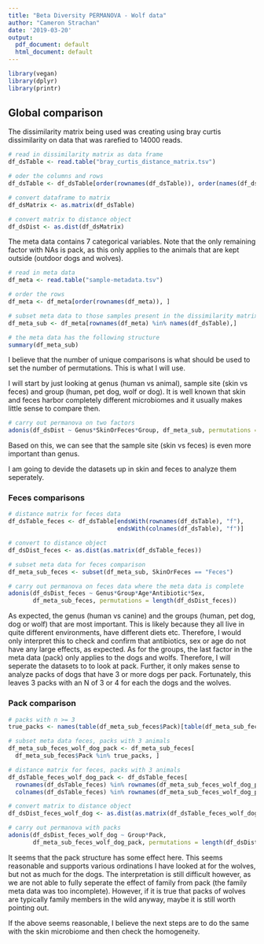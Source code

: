 ```yaml
---
title: "Beta Diversity PERMANOVA - Wolf data"
author: "Cameron Strachan"
date: '2019-03-20'
output:
  pdf_document: default
  html_document: default
---
```


```r
library(vegan)
library(dplyr)
library(printr)
```

## Global comparison

The dissimilarity matrix being used was creating using bray curtis dissimilarity on data that was rarefied to 14000 reads.

```r
# read in dissimilarity matrix as data frame
df_dsTable <- read.table("bray_curtis_distance_matrix.tsv")

# oder the columns and rows
df_dsTable <- df_dsTable[order(rownames(df_dsTable)), order(names(df_dsTable))]

# convert dataframe to matrix
df_dsMatrix <- as.matrix(df_dsTable)

# convert matrix to distance object
df_dsDist <- as.dist(df_dsMatrix)
```

The meta data contains 7 categorical variables. Note that the only remaining factor with NAs is pack, as this only applies to the animals that are kept outside (outdoor dogs and wolves).  

```r
# read in meta data
df_meta <- read.table("sample-metadata.tsv")

# order the rows
df_meta <- df_meta[order(rownames(df_meta)), ]

# subset meta data to those samples present in the dissimilarity matrix
df_meta_sub <- df_meta[rownames(df_meta) %in% names(df_dsTable),]

# the meta data has the following structure
summary(df_meta_sub)
```

\newpage

I believe that the number of unique comparisons is what should be used to set the number of permutations. This is what I will use.  
  
I will start by just looking at genus (human vs animal), sample site (skin vs feces) and group (human, pet dog, wolf or dog). It is well known that skin and feces harbor completely different microbiomes and it usually makes little sense to compare then.

```r
# carry out permanova on two factors
adonis(df_dsDist ~ Genus*SkinOrFeces*Group, df_meta_sub, permutations = length(df_dsDist))
```

Based on this, we can see that the sample site (skin vs feces) is even more important than genus.
  
I am going to devide the datasets up in skin and feces to analyze them seperately.

\newpage

### Feces comparisons

```r
# distance matrix for feces data
df_dsTable_feces <- df_dsTable[endsWith(rownames(df_dsTable), "f"), 
                               endsWith(colnames(df_dsTable), "f")]

# convert to distance object
df_dsDist_feces <- as.dist(as.matrix(df_dsTable_feces))

# subset meta data for feces comparison
df_meta_sub_feces <- subset(df_meta_sub, SkinOrFeces == "Feces")
```


```r
# carry out permanova on feces data where the meta data is complete
adonis(df_dsDist_feces ~ Genus*Group*Age*Antibiotic*Sex, 
       df_meta_sub_feces, permutations = length(df_dsDist_feces))
```

As expected, the genus (human vs canine) and the groups (human, pet dog, dog or wolf) that are most important. This is likely because they all live in quite different environments, have different diets etc. Therefore, I would only interpret this to check and confirm that antibiotics, sex or age do not have any large effects, as expected. As for the groups, the last factor in the meta data (pack) only applies to the dogs and wolfs. Therefore, I will seperate the datasets to to look at pack. Further, it only makes sense to analyze packs of dogs that have 3 or more dogs per pack. Fortunately, this leaves 3 packs with an N of 3 or 4 for each the dogs and the wolves.

\newpage

### Pack comparison

```r
# packs with n >= 3 
true_packs <- names(table(df_meta_sub_feces$Pack)[table(df_meta_sub_feces$Pack) >= 3])

# subset meta data feces, packs with 3 animals
df_meta_sub_feces_wolf_dog_pack <- df_meta_sub_feces[
  df_meta_sub_feces$Pack %in% true_packs, ]

# distance matrix for feces, packs with 3 animals
df_dsTable_feces_wolf_dog_pack <- df_dsTable_feces[
  rownames(df_dsTable_feces) %in% rownames(df_meta_sub_feces_wolf_dog_pack), 
  colnames(df_dsTable_feces) %in% rownames(df_meta_sub_feces_wolf_dog_pack)]

# convert matrix to distance object
df_dsDist_feces_wolf_dog <- as.dist(as.matrix(df_dsTable_feces_wolf_dog_pack))
```

```r
# carry out permanova with packs
adonis(df_dsDist_feces_wolf_dog ~ Group*Pack, 
       df_meta_sub_feces_wolf_dog_pack, permutations = length(df_dsDist_feces_wolf_dog))
```

It seems that the pack structure has some effect here. This seems reasonable and supports various ordinations I have looked at for the wolves, but not as much for the dogs. The interpretation is still difficult however, as we are not able to fully seperate the effect of family from pack (the family meta data was too incomplete). However, if it is true that packs of wolves are typically family members in the wild anyway, maybe it is still worth pointing out.  
  
If the above seems reasonable, I believe the next steps are to do the same with the skin microbiome and then check the homogeneity. 